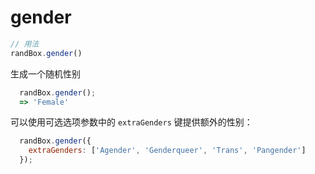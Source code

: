 # gender

```js
// 用法
randBox.gender()
```

生成一个随机性别

```js
  randBox.gender();
  => 'Female'
```

可以使用可选选项参数中的 `extraGenders` 键提供额外的性别：

```js
  randBox.gender({
    extraGenders: ['Agender', 'Genderqueer', 'Trans', 'Pangender']
  });
```
